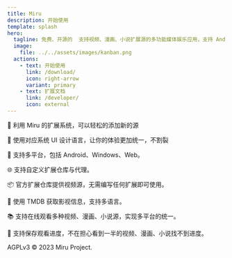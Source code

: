 ```yaml
---
title: Miru
description: 开始使用
template: splash
hero:
  tagline: 免费、开源的  支持视频、漫画、小说扩展源的多功能媒体娱乐应用，支持 Android、Windows、Web.
  image:
    file: ../../assets/images/kanban.png
  actions:
    - text: 开始使用
      link: /download/
      icon: right-arrow
      variant: primary
    - text: 扩展文档
      link: /developer/
      icon: external
---
```



<ColorCard title="New Miru" image={myImage} description="使用 Flutter 开发，扩展使用 QuickJS 引擎驱动，目前正在逐步实现功能">

🎉 利用 Miru 的扩展系统，可以轻松的添加新的源

🦋 使用对应系统 UI 设计语言，让你的体验更加统一，不割裂

📱 支持多平台，包括 Android、Windows、Web。

🌐 支持自定义扩展仓库与代理。

📦 官方扩展仓库提供视频源，无需编写任何扩展即可使用。

📜 使用 TMDB 获取影视信息，支持多语言。

📚 支持在线观看多种视频、漫画、小说源，实现多平台的统一。

📖 支持保存观看进度，不在担心看到一半的视频、漫画、小说找不到进度。

</ColorCard>


<AboutMiru title="Brought to you by">
  
AGPLv3 © 2023 Miru Project.

</AboutMiru>

